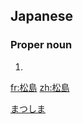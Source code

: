==Japanese==
{{ja-kanjitab|まつ|しま|kun}}

===Proper noun===
{{ja-pos|proper|まつしま}}

# {{surname|lang=ja}}

[[Category:Japanese surnames|まつしま]]

[[fr:松島]]
[[zh:松島]]